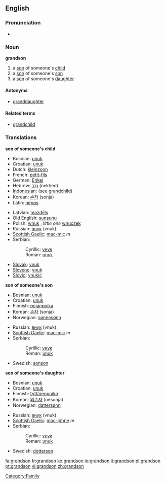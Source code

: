 ==English==

===Pronunciation===
*{{audio|en-us-grandson.ogg|Audio (US)}}


===Noun===
'''grandson'''
#a [[son]] of someone's [[child]]
#a [[son]] of someone's [[son]]
#a [[son]] of someone's [[daughter]]

====Antonyms====
* [[granddaughter]]

====Related terms====
* [[grandchild]]

===Translations===
'''son of someone's child'''
{{top}}
*Bosnian: [[unuk#Bosnian|unuk]] {{m}}
*Croatian: [[unuk#Croatian|unuk]] {{m}}
*Dutch: [[kleinzoon]] {{m}}
*French: [[petit-fils]] {{m}}
*German: [[Enkel]] {{m}}
*Hebrew: [[נכד|נֶכֶד]] (nekhed) {{m}}
*[[Indonesian]]: (see [[grandchild]])
*Korean: [[손자]] (sonja)
*Latin: [[nepos]] {{m}} 
{{mid}}
*Latvian: [[mazdēls]] {{m}}
*Old English: [[sunsunu]]
*Polish: [[wnuk]] {{m}}; ''little one'' [[wnuczek]] {{m}}
*Russian: [[внук]] (vnuk) {{m}}
*[[Scottish Gaelic]]: [[mac-mic]] ''m''
*Serbian:
*:Cyrillic: [[унук#Serbian|унук]] {{m}}
*:Roman: [[unuk#Serbian|unuk]] {{m}}
*[[Slovak]]: [[vnuk#Slovak|vnuk]] {{m}}
*[[Slovene]]: [[vnuk]] {{m}}
*[[Slovio]]: [[vnukic]]
{{bottom}}

'''son of someone's son'''
{{top}}
*Bosnian: [[unuk#Bosnian|unuk]] {{m}}
*Croatian: [[unuk#Croatian|unuk]] {{m}}
*Finnish: [[pojanpoika]]
*Korean: [[손자]] (sonja)
*Norwegian: [[sønnesønn]]
{{mid}}
*Russian: [[внук]] (vnuk) {{m}}
*[[Scottish Gaelic]]: [[mac-mic]] ''m''
*Serbian:
*:Cyrillic: [[унук#Serbian|унук]] {{m}}
*:Roman: [[unuk#Serbian|unuk]] {{m}}
*Swedish: [[sonson]] {{c}}
{{bottom}}

'''son of someone's daughter'''
{{top}}
*Bosnian: [[unuk#Bosnian|unuk]] {{m}}
*Croatian: [[unuk#Croatian|unuk]] {{m}}
*Finnish: [[tyttärenpoika]]
*Korean: [[외손자]] (oesonja)
*Norwegian: [[dattersønn]]
{{mid}}
*Russian: [[внук]] (vnuk) {{m}}
*[[Scottish Gaelic]]: [[mac-ighne]] ''m''
*Serbian:
*:Cyrillic: [[унук#Serbian|унук]] {{m}}
*:Roman: [[unuk#Serbian|unuk]] {{m}}
*Swedish: [[dotterson]] {{c}}
{{bottom}}

[[Category:Family]]

[[fa:grandson]]
[[fr:grandson]]
[[ko:grandson]]
[[io:grandson]]
[[it:grandson]]
[[pl:grandson]]
[[pt:grandson]]
[[vi:grandson]]
[[zh:grandson]]